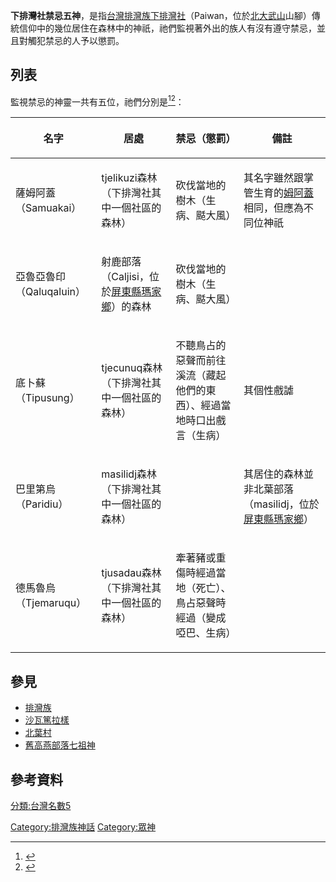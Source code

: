 '''下排灣社禁忌五神'''，是指[[台灣|台灣]][[排灣族|排灣族]][[下排灣社|下排灣社]]（Paiwan，位於[[北大武山|北大武山]]山腳）傳統信仰中的幾位居住在森林中的神祇，祂們監視著外出的族人有沒有遵守禁忌，並且對觸犯禁忌的人予以懲罰。
==列表==
監視禁忌的神靈一共有五位，祂們分別是<ref name="番族慣習調查報告書第五卷排灣族．第一冊">{{cite book|last=|first=|date=2003-10-01|title=番族慣習調查報告書第五卷排灣族．第一冊|url=http://www.smcbook.com.tw/smc/index.php?route=product/product&product_id=14091|location=|publisher=中央研究院民族所|page=|isbn=9789576719721|author=臺灣總督府臨時臺灣舊慣調查會|access-date=2022-01-23|archive-date=2021-02-07|archive-url=https://web.archive.org/web/20210207080541/http://www.smcbook.com.tw/smc/index.php?route=product%2Fproduct&product_id=14091|dead-url=yes}}</ref><ref name="番族慣習調查報告書第五卷排灣族．第三冊">{{cite book|last=|first=|date=2004-12-01|title=番族慣習調查報告書第五卷排灣族．第三冊|url=https://tm.ncl.edu.tw/article?u=022_004_00003742&lang=chn|location=|publisher=中央研究院民族所|page=|isbn=9789570197839|author=臺灣總督府臨時臺灣舊慣調查會|access-date=2021-01-18|archive-date=2021-01-21|archive-url=https://web.archive.org/web/20210121223358/https://tm.ncl.edu.tw/article?u=022_004_00003742&lang=chn|dead-url=no}}</ref>：
{| class="wikitable sortable"
!名字!!居處!!禁忌（懲罰）!!備註
|-
|薩姆阿蓋（Samuakai）
|tjelikuzi森林（下排灣社其中一個社區的森林）
|砍伐當地的樹木（生病、颳大風）
|其名字雖然跟掌管生育的[[姆阿蓋|姆阿蓋]]相同，但應為不同位神祇
|-
|亞魯亞魯印（Qaluqaluin）
|射鹿部落（Caljisi，位於[[屏東縣|屏東縣]][[瑪家鄉|瑪家鄉]]）的森林
|砍伐當地的樹木（生病、颳大風）
|
|-
|底卜蘇（Tipusung）
|tjecunuq森林（下排灣社其中一個社區的森林）
|不聽鳥占的惡聲而前往溪流（藏起他們的東西）、經過當地時口出戲言（生病）
|其個性戲謔
|-
|巴里第烏（Paridiu）
|masilidj森林（下排灣社其中一個社區的森林）
|
|其居住的森林並非北葉部落（masilidj，位於[[屏東縣|屏東縣]][[瑪家鄉|瑪家鄉]]）
|-
|德馬魯烏（Tjemaruqu）
|tjusadau森林（下排灣社其中一個社區的森林）
|牽著豬或重傷時經過當地（死亡）、鳥占惡聲時經過（變成啞巴、生病）
|
|}
==參見==
*[[排灣族|排灣族]]
*[[沙瓦篤拉樣|沙瓦篤拉樣]]
*[[北葉村|北葉村]]
*[[舊高燕部落七祖神|舊高燕部落七祖神]]
==參考資料==
{{reflist}}


[[Category:排灣族神話|Category:排灣族神話]]
[[Category:眾神|Category:眾神]]
[[分類:台灣名數5|分類:台灣名數5]]